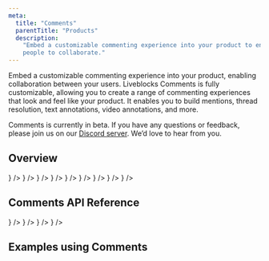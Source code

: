 ```yaml
---
meta:
  title: "Comments"
  parentTitle: "Products"
  description:
    "Embed a customizable commenting experience into your product to enable
    people to collaborate."
---
```


Embed a customizable commenting experience into your product, enabling
collaboration between your users. Liveblocks Comments is fully customizable,
allowing you to create a range of commenting experiences that look and feel like
your product. It enables you to build mentions, thread resolution, text
annotations, video annotations, and more.

<Banner title="Public beta">

Comments is currently in beta. If you have any questions or feedback, please
join us on our [Discord server](https://liveblocks.io/discord). We’d love to
hear from you.

</Banner>

## Overview

<ListGrid columns={2}>
  <DocsCard
    type="technology"
    title="Concepts"
    href="/docs/products/comments/concepts"
    description="Learn about threads and comments"
    visual={<DocsIdeaIcon className="fill-product-icon-brand h-auto w-6" />}
  />
  <DocsCard
    type="technology"
    title="Users and mentions"
    href="/docs/products/comments/users-and-mentions"
    description="Add users to comments and mentions"
    visual={<DocsMentionIcon className="fill-product-icon-brand h-auto w-6" />}
  />
  <DocsCard
    type="technology"
    title="Default components"
    href="/docs/products/comments/default-components"
    description="Ready-to-use customizable components"
    visual={
      <DocsDefaultComponentsIcon className="fill-product-icon-brand h-auto w-6" />
    }
  />
  <DocsCard
    type="technology"
    title="Hooks"
    href="/docs/products/comments/hooks"
    description="Get users, threads, and modify comments"
    visual={<DocsHooksIcon className="fill-product-icon-brand h-auto w-6" />}
  />
  <DocsCard
    type="technology"
    title="Metadata"
    href="/docs/products/comments/metadata"
    description="Add custom metadata to threads"
    visual={<DocsMetadataIcon className="fill-product-icon-brand h-auto w-6" />}
  />
  <DocsCard
    type="technology"
    title="Primitives"
    href="/docs/products/comments/primitives"
    description="Construct fully custom components"
    visual={
      <DocsPrimitivesIcon className="fill-product-icon-brand h-auto w-6" />
    }
  />
  <DocsCard
    type="technology"
    title="Styling and customization"
    href="/docs/products/comments/styling-and-customization"
    description="CSS variables, dark mode, localization"
    visual={<DocsStylingIcon className="fill-product-icon-brand h-auto w-6" />}
  />
  <DocsCard
    type="technology"
    title="Notifications"
    href="/docs/products/comments/notifications"
    description="Notify users about new comments"
    visual={
      <DocsNotificationsIcon className="fill-product-icon-brand h-auto w-6" />
    }
  />
  <DocsCard
    type="technology"
    title="Email notifications"
    href="/docs/products/comments/email-notifications"
    description="Send notifications with webhooks"
    visual={<DocsEmailIcon className="fill-product-icon-brand h-auto w-6" />}
  />
</ListGrid>

## Comments API Reference

<ListGrid columns={2}>
  <DocsCard
    type="technology"
    title="React"
    href="/docs/api-reference/liveblocks-react#Comments"
    description="@liveblocks/react"
    visual={<DocsReactIcon />}
  />
  <DocsCard
    type="technology"
    title="React Comments"
    href="/docs/api-reference/liveblocks-react-comments"
    description="@liveblocks/react-comments"
    visual={<DocsReactIcon />}
  />
  <DocsCard
    type="technology"
    title="REST API functions"
    href="/docs/api-reference/liveblocks-node#Comments"
    description="@liveblocks/node"
    visual={<DocsApiIcon />}
  />
  <DocsCard
    type="technology"
    title="REST API"
    href="/docs/api-reference/rest-api-endpoints#Comments"
    description="HTTP endpoints"
    visual={<DocsApiIcon />}
  />
</ListGrid>

## Examples using Comments

<ListGrid columns={2}>
  <ExampleCard
    example={{
      title: "Comments",
      slug: "comments/nextjs-comments",
      image: "/images/examples/thumbnails/comments.jpg",
    }}
    technologies={["nextjs", "react"]}
    openInNewWindow
  />
  <ExampleCard
    example={{
      title: "Video Comments",
      slug: "video-comments/nextjs-comments-video",
      image: "/images/examples/thumbnails/comments-video.png",
    }}
    technologies={["nextjs"]}
    openInNewWindow
  />
  <ExampleCard
    example={{
      title: "Overlay Comments",
      slug: "overlay-comments/nextjs-comments-overlay",
      image: "/images/examples/thumbnails/comments-overlay.png",
    }}
    technologies={["nextjs"]}
    openInNewWindow
  />
  <ExampleCard
    example={{
      title: "Text Editor Comments",
      slug: "text-editor-comments/nextjs-comments-tiptap",
      image: "/images/examples/thumbnails/comments-text-editor.png",
    }}
    technologies={["nextjs"]}
    openInNewWindow
  />
</ListGrid>
